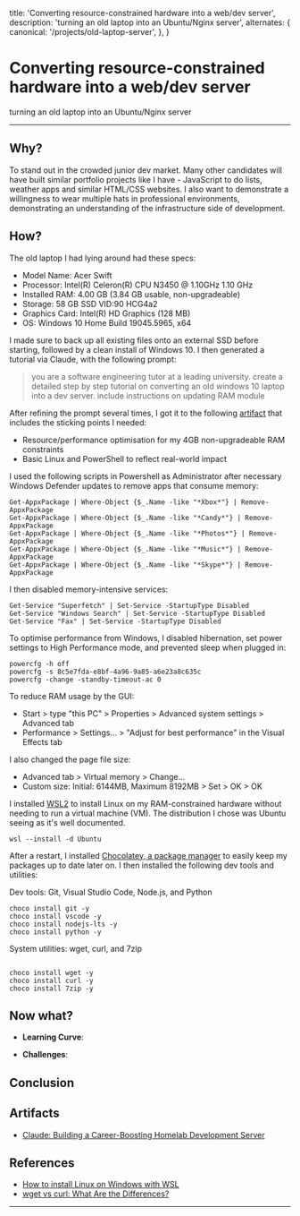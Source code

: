   title: 'Converting resource-constrained hardware into a web/dev server',
  description: 'turning an old laptop into an Ubuntu/Nginx server',
  alternates: {
    canonical: '/projects/old-laptop-server',
  },
}

<Cover
  src="https://images.pexels.com/photos/17484901/pexels-photo-17484901.png"
  alt="from pexels.com"
  caption="pexels.com"
/>

# Converting resource-constrained hardware into a web/dev server

turning an old laptop into an Ubuntu/Nginx server

---

## Why?

To stand out in the crowded junior dev market. Many other candidates will have built similar portfolio projects like I have - JavaScript to do lists, weather apps and similar HTML/CSS websites. I also want to demonstrate a willingness to wear multiple hats in professional environments, demonstrating an understanding of the infrastructure side of development.

## How?

The old laptop I had lying around had these specs:

- Model Name: Acer Swift
- Processor: Intel(R) Celeron(R) CPU N3450 @ 1.10GHz 1.10 GHz
- Installed RAM: 4.00 GB (3.84 GB usable, non-upgradeable)
- Storage: 58 GB SSD VID:90 HCG4a2
- Graphics Card: Intel(R) HD Graphics (128 MB)
- OS: Windows 10 Home Build 19045.5965, x64

I made sure to back up all existing files onto an external SSD before starting, followed by a clean install of Windows 10. I then generated a tutorial via Claude, with the following prompt:

> you are a software engineering tutor at a leading university. create a detailed step by step tutorial on converting an old windows 10 laptop into a dev server. include instructions on updating RAM module

After refining the prompt several times, I got it to the following [artifact](https://claude.ai/public/artifacts/af8635e3-14e0-426a-bb4b-c7b11dec1efa) that includes the sticking points I needed:

- Resource/performance optimisation for my 4GB non-upgradeable RAM constraints
- Basic Linux and PowerShell to reflect real-world impact

I used the following scripts in Powershell as Administrator after necessary Windows Defender updates to remove apps that consume memory:

```
Get-AppxPackage | Where-Object {$_.Name -like "*Xbox*"} | Remove-AppxPackage
Get-AppxPackage | Where-Object {$_.Name -like "*Candy*"} | Remove-AppxPackage
Get-AppxPackage | Where-Object {$_.Name -like "*Photos*"} | Remove-AppxPackage
Get-AppxPackage | Where-Object {$_.Name -like "*Music*"} | Remove-AppxPackage
Get-AppxPackage | Where-Object {$_.Name -like "*Skype*"} | Remove-AppxPackage

```

I then disabled memory-intensive services:

```
Get-Service "Superfetch" | Set-Service -StartupType Disabled
Get-Service "Windows Search" | Set-Service -StartupType Disabled
Get-Service "Fax" | Set-Service -StartupType Disabled

```

To optimise performance from Windows, I disabled hibernation, set power settings to High Performance mode, and prevented sleep when plugged in:

```
powercfg -h off
powercfg -s 8c5e7fda-e8bf-4a96-9a85-a6e23a8c635c
powercfg -change -standby-timeout-ac 0

```

To reduce RAM usage by the GUI:

- Start > type "this PC" > Properties > Advanced system settings > Advanced tab
- Performance > Settings... > "Adjust for best performance" in the Visual Effects tab 

I also changed the page file size:

- Advanced tab > Virtual memory > Change...
- Custom size: Initial: 6144MB, Maximum 8192MB > Set > OK > OK

I installed [WSL2](https://learn.microsoft.com/en-us/windows/wsl/install) to install Linux on my RAM-constrained hardware without needing to run a virtual machine (VM). The distribution I chose was Ubuntu seeing as it's well documented.

```
wsl --install -d Ubuntu

```

After a restart, I installed [Chocolatey, a package manager](https://chocolatey.org/how-chocolatey-works) to easily keep my packages up to date later on. I then installed the following dev tools and utilities:

Dev tools: Git, Visual Studio Code, Node.js, and Python
```
choco install git -y
choco install vscode -y
choco install nodejs-lts -y
choco install python -y

```

System utilities: wget, curl, and 7zip
```

choco install wget -y
choco install curl -y
choco install 7zip -y

```






## Now what?

- **Learning Curve**:

- **Challenges**:

## Conclusion

## Artifacts

- [Claude: Building a Career-Boosting Homelab Development Server](https://claude.ai/public/artifacts/af8635e3-14e0-426a-bb4b-c7b11dec1efa)

## References

- [How to install Linux on Windows with WSL](https://learn.microsoft.com/en-us/windows/wsl/install)
- [wget vs curl: What Are the Differences?](https://phoenixnap.com/kb/wget-vs-curl)

---
